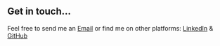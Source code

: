 ## Get in touch...

Feel free to send me an [Email](mailto:nicolanzi@gmail.com) or find me on other platforms: [LinkedIn](https://www.linkedin.com/in/nicola-lanzillotta-94519042/?locale=en_US) & [GitHub](https://github.com/nicolanzi1)
